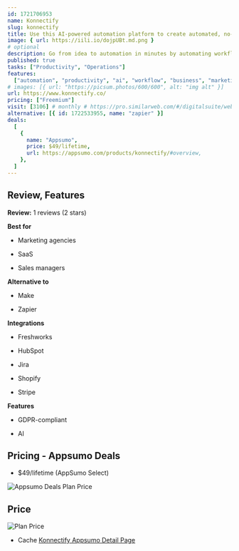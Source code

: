 ```yaml
---
id: 1721706953
name: Konnectify
slug: konnectify
title: Use this AI-powered automation platform to create automated, no-code workflows in minutes
image: { url: https://iili.io/dojpUBt.md.png }
# optional
description: Go from idea to automation in minutes by automating workflows—no coding requiredBring 100+ apps together so you can save time and boost productivity
published: true
tasks: ["Productivity", "Operations"]
features:
  ["automation", "productivity", "ai", "workflow", "business", "marketing"]
# images: [{ url: "https://picsum.photos/600/600", alt: "img alt" }]
url: https://www.konnectify.co/
pricing: ["Freemium"]
visit: [3106] # monthly # https://pro.similarweb.com/#/digitalsuite/websiteanalysis/home
alternative: [{ id: 1722533955, name: "zapier" }]
deals:
  [
    {
      name: "Appsumo",
      price: $49/lifetime,
      url: https://appsumo.com/products/konnectify/#overview,
    },
  ]
---
```


## Review, Features

**Review:** 1 reviews (2 stars)

**Best for**

- Marketing agencies

- SaaS

- Sales managers

**Alternative to**

- Make

- Zapier

**Integrations**

- Freshworks

- HubSpot

- Jira

- Shopify

- Stripe

**Features**

- GDPR-compliant

- AI

## Pricing - Appsumo Deals

- $49/lifetime (AppSumo Select)

<Img src="https://iili.io/dolg8LG.png" alt="Appsumo Deals Plan Price" />

## Price

<Img
  src="https://p140.p3.n0.cdn.zight.com/items/v1u9Jyvg/871939fb-9ee0-48fb-aa50-3574b5fe9e10.jpg"
  alt="Plan Price"
/>

- Cache [Konnectify Appsumo Detail Page](https://iili.io/doSHKNt.png)
